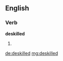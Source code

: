 ==English==

===Verb===
'''deskilled'''

# {{past of|[[deskill]]}}

[[de:deskilled]]
[[mg:deskilled]]